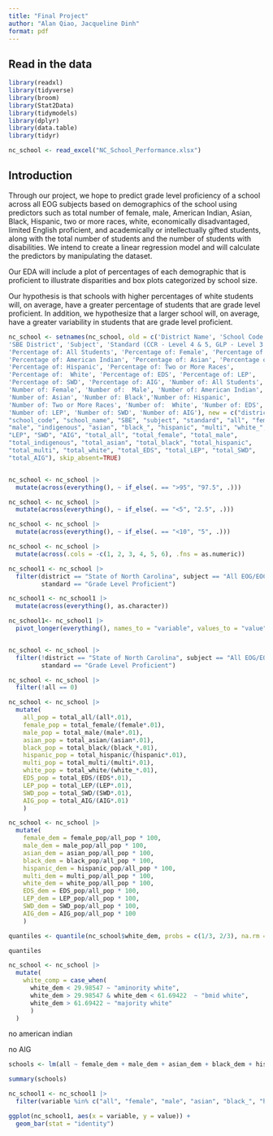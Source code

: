 ```yaml
---
title: "Final Project"
author: "Alan Qiao, Jacqueline Dinh"
format: pdf
---
```


## Read in the data

```r
library(readxl)
library(tidyverse)
library(broom)
library(Stat2Data)
library(tidymodels)
library(dplyr)
library(data.table)
library(tidyr)
```

```r

nc_school <- read_excel("NC_School_Performance.xlsx")
```

## Introduction

Through our project, we hope to predict grade level proficiency of a school across all EOG subjects based on demographics of the school using predictors such as total number of female, male, American Indian, Asian, Black, Hispanic, two or more races, white, economically disadvantaged, limited English proficient, and academically or intellectually gifted students, along with the total number of students and the number of students with disabilities. We intend to create a linear regression model and will calculate the predictors by manipulating the dataset.

Our EDA will include a plot of percentages of each demographic that is proficient to illustrate disparities and box plots categorized by school size.

Our hypothesis is that schools with higher percentages of white students will, on average, have a greater percentage of students that are grade level proficient. In addition, we hypothesize that a larger school will, on average, have a greater variability in students that are grade level proficient.

```r

nc_school <- setnames(nc_school, old = c('District Name', 'School Code', 'School Name', 
'SBE District', 'Subject', 'Standard (CCR - Level 4 & 5, GLP - Level 3 & Above)',
'Percentage of: All Students', 'Percentage of: Female', 'Percentage of:  Male', 
'Percentage of: American Indian', 'Percentage of: Asian', 'Percentage of: Black',
'Percentage of: Hispanic', 'Percentage of: Two or More Races', 
'Percentage of:  White', 'Percentage of: EDS', 'Percentage of: LEP', 
'Percentage of: SWD', 'Percentage of: AIG', 'Number of: All Students', 
'Number of: Female', 'Number of:  Male', 'Number of: American Indian', 
'Number of: Asian', 'Number of: Black','Number of: Hispanic', 
'Number of: Two or More Races', 'Number of:  White', 'Number of: EDS', 
'Number of: LEP', 'Number of: SWD', 'Number of: AIG'), new = c("district", 
"school_code", "school_name", "SBE", "subject", "standard", "all", "female", 
"male", "indigenous", "asian", "black_", "hispanic", "multi", "white_", "EDS", 
"LEP", "SWD", "AIG", "total_all", "total_female", "total_male", 
"total_indigenous", "total_asian", "total_black", "total_hispanic", 
"total_multi", "total_white", "total_EDS", "total_LEP", "total_SWD", 
"total_AIG"), skip_absent=TRUE)


nc_school <- nc_school |>
  mutate(across(everything(), ~ if_else(. == ">95", "97.5", .)))

nc_school <- nc_school |>
  mutate(across(everything(), ~ if_else(. == "<5", "2.5", .)))

nc_school <- nc_school |>
  mutate(across(everything(), ~ if_else(. == "<10", "5", .)))

nc_school <- nc_school |> 
  mutate(across(.cols = -c(1, 2, 3, 4, 5, 6), .fns = as.numeric))

nc_school1 <- nc_school |>
  filter(district == "State of North Carolina", subject == "All EOG/EOC Subjects",
         standard == "Grade Level Proficient")

nc_school1 <- nc_school1 |>
  mutate(across(everything(), as.character))

nc_school1<- nc_school1 |>
  pivot_longer(everything(), names_to = "variable", values_to = "value")


nc_school <- nc_school |>
  filter(!district == "State of North Carolina", subject == "All EOG/EOC Subjects",
         standard == "Grade Level Proficient")

nc_school <- nc_school |>
  filter(!all == 0)
```

```r

nc_school <- nc_school |>
  mutate(
    all_pop = total_all/(all*.01),
    female_pop = total_female/(female*.01),
    male_pop = total_male/(male*.01),
    asian_pop = total_asian/(asian*.01),
    black_pop = total_black/(black_*.01),
    hispanic_pop = total_hispanic/(hispanic*.01),
    multi_pop = total_multi/(multi*.01),
    white_pop = total_white/(white_*.01),
    EDS_pop = total_EDS/(EDS*.01),
    LEP_pop = total_LEP/(LEP*.01),
    SWD_pop = total_SWD/(SWD*.01),
    AIG_pop = total_AIG/(AIG*.01)
    )

nc_school <- nc_school |>
  mutate(
    female_dem = female_pop/all_pop * 100,
    male_dem = male_pop/all_pop * 100,
    asian_dem = asian_pop/all_pop * 100,
    black_dem = black_pop/all_pop * 100,
    hispanic_dem = hispanic_pop/all_pop * 100,
    multi_dem = multi_pop/all_pop * 100,
    white_dem = white_pop/all_pop * 100,
    EDS_dem = EDS_pop/all_pop * 100,
    LEP_dem = LEP_pop/all_pop * 100,
    SWD_dem = SWD_pop/all_pop * 100,
    AIG_dem = AIG_pop/all_pop * 100
    )

quantiles <- quantile(nc_school$white_dem, probs = c(1/3, 2/3), na.rm = TRUE)

quantiles

nc_school <- nc_school |>
  mutate(
    white_comp = case_when(
      white_dem < 29.98547 ~ "aminority white",
      white_dem > 29.98547 & white_dem < 61.69422  ~ "bmid white",
      white_dem > 61.69422 ~ "majority white"
      )
  )
```

no american indian

no AIG

```r

schools <- lm(all ~ female_dem + male_dem + asian_dem + black_dem + hispanic_dem + white_dem + EDS_dem + LEP_dem + SWD_dem + AIG_dem + white_comp, data = nc_school)

summary(schools)
```

```r

nc_school1 <- nc_school1 |>
  filter(variable %in% c("all", "female", "male", "asian", "black_", "hispanic", "white_", "EDS", "LEP", "SWD", "AIG"))

ggplot(nc_school1, aes(x = variable, y = value)) +
  geom_bar(stat = "identity")
```
